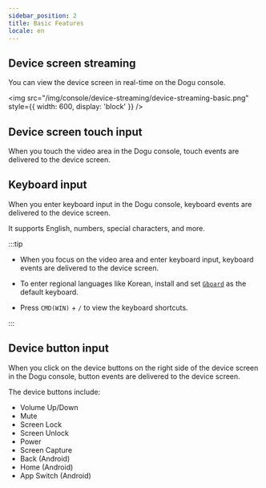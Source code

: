 ```yaml
---
sidebar_position: 2
title: Basic Features
locale: en
---
```


## Device screen streaming

You can view the device screen in real-time on the Dogu console.

<img
  src="/img/console/device-streaming/device-streaming-basic.png"
  style={{ width: 600, display: 'block' }}
/>

## Device screen touch input

When you touch the video area in the Dogu console, touch events are delivered to the device screen.

## Keyboard input

When you enter keyboard input in the Dogu console, keyboard events are delivered to the device screen.

It supports English, numbers, special characters, and more.

:::tip

- When you focus on the video area and enter keyboard input, keyboard events are delivered to the device screen.

- To enter regional languages like Korean, install and set [`Gboard`](https://play.google.com/store/apps/details?id=com.google.android.inputmethod.latin) as the default keyboard.

- Press `CMD(WIN)` + `/` to view the keyboard shortcuts.

:::

## Device button input

When you click on the device buttons on the right side of the device screen in the Dogu console, button events are delivered to the device screen.

The device buttons include:

- Volume Up/Down
- Mute
- Screen Lock
- Screen Unlock
- Power
- Screen Capture
- Back (Android)
- Home (Android)
- App Switch (Android)
